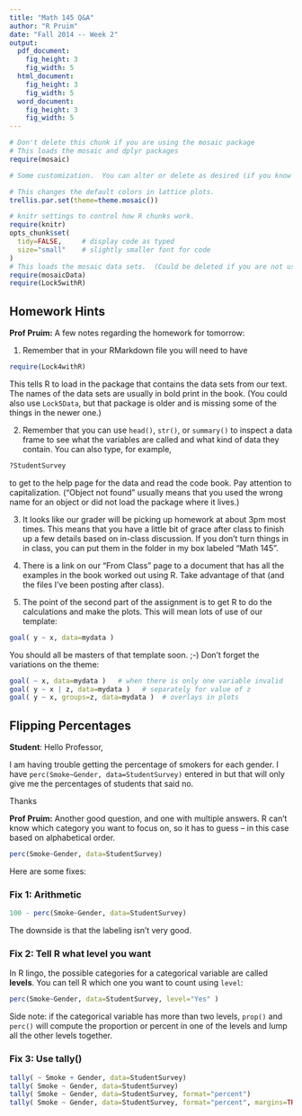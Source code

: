 ```yaml
---
title: "Math 145 Q&A"
author: "R Pruim"
date: "Fall 2014 -- Week 2"
output:
  pdf_document:
    fig_height: 3
    fig_width: 5
  html_document:
    fig_height: 3
    fig_width: 5
  word_document:
    fig_height: 3
    fig_width: 5
---
```



```r
# Don't delete this chunk if you are using the mosaic package
# This loads the mosaic and dplyr packages
require(mosaic)
```

```r
# Some customization.  You can alter or delete as desired (if you know what you are doing).

# This changes the default colors in lattice plots.
trellis.par.set(theme=theme.mosaic())  

# knitr settings to control how R chunks work.
require(knitr)
opts_chunk$set(
  tidy=FALSE,     # display code as typed
  size="small"    # slightly smaller font for code
)
# This loads the mosaic data sets.  (Could be deleted if you are not using them.)
require(mosaicData)   
require(Lock5withR)   
```

## Homework Hints

**Prof Pruim:**
A few notes regarding the homework for tomorrow:

1) Remember that in your RMarkdown file you will need to have 

```r
require(Lock4withR)
```

This tells R to load in the package that contains the data sets from our text.  The names of the data sets are usually in bold print in the book.  (You could also use `Lock5Data`, but that package is older and is missing some of the things in the newer one.)

2) Remember that you can use `head()`, `str()`, or `summary()` to inspect a data frame to see what the variables are called and what kind of data they contain.  You can also type, for example, 

```r
?StudentSurvey
```

to get to the help page for the data and read the code book.  Pay attention to capitalization.  ("Object not found" usually means that you used the wrong name for an object or did not load the package where it lives.)

3) It looks like our grader will be picking up homework at about 3pm most times.  This means that you have a little bit of grace after class to finish up a few details based on in-class discussion.  If you don’t turn things in in class, you can put them in the folder in my box labeled "Math 145".

4) There is a link on our "From Class" page to a document that has all the examples in the book worked out using R.  Take advantage of that (and the files I’ve been posting after class).

5) The point of the second part of the assignment is to get R to do the calculations and make the plots.  This will mean lots of use of our template:

```r
goal( y ~ x, data=mydata )
```

You should all be masters of that template soon.  ;-)  Don’t forget the variations on the theme:

```r
goal( ~ x, data=mydata )   # when there is only one variable invalid
goal( y ~ x | z, data=mydata )   # separately for value of z
goal( y ~ x, groups=z, data=mydata )  # overlays in plots
```



## Flipping Percentages

**Student**: Hello Professor,

I am having trouble getting the percentage of smokers for each gender. I have `perc(Smoke~Gender, data=StudentSurvey)` entered in but that will only give me the percentages of students that said no.

Thanks 

**Prof Pruim:**
Another good question, and one with multiple answers.  R can't know which category you want to focus on, so it has to guess -- in this case based on alphabetical order.
```r
perc(Smoke~Gender, data=StudentSurvey)
```


Here are some fixes:

### Fix 1: Arithmetic

```r
100 - perc(Smoke~Gender, data=StudentSurvey)
```

The downside is that the labeling isn't very good.

### Fix 2: Tell R what level you want

In R lingo, the possible categories for a categorical variable are 
called **levels**.  You can tell R which one you want to count using `level`:
```r
perc(Smoke~Gender, data=StudentSurvey, level="Yes" )
```

Side note: if the categorical variable has more than two levels, `prop()` and `perc()` will compute the proportion or percent in one of the levels and lump all the other levels together.

### Fix 3: Use tally()

```r
tally( ~ Smoke + Gender, data=StudentSurvey)
tally( Smoke ~ Gender, data=StudentSurvey)
tally( Smoke ~ Gender, data=StudentSurvey, format="percent")
tally( Smoke ~ Gender, data=StudentSurvey, format="percent", margins=TRUE)
```


